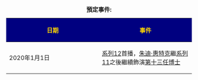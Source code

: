 {|style="background:transparent; width: 100%; border:1px solid cornflowerblue"
|+'''預定事件:'''
|-
!style="background:navy; color:gold; width: 50%"|日期
!style="background:navy; color:gold; width: 50%"|事件
|-
| 2020年1月1日 || [[異世奇人_(系列12)|系列12]]首播，[[朱迪·惠特克|朱迪·惠特克]]繼[[異世奇人_(系列11)|系列11]]之後繼續飾演[[第十三任博士|第十三任博士]]
|}